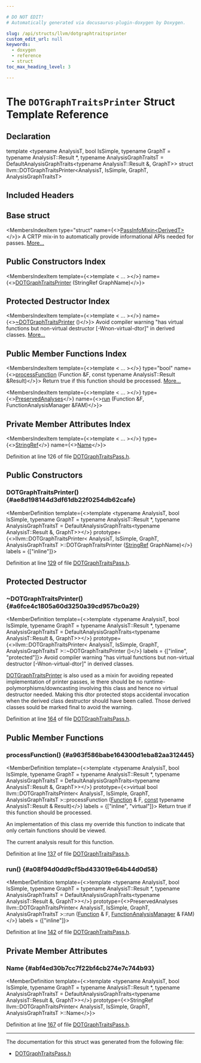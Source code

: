 ```yaml
---

# DO NOT EDIT!
# Automatically generated via docusaurus-plugin-doxygen by Doxygen.

slug: /api/structs/llvm/dotgraphtraitsprinter
custom_edit_url: null
keywords:
  - doxygen
  - reference
  - struct
toc_max_heading_level: 3

---
```





# The `DOTGraphTraitsPrinter` Struct Template Reference

<DoxygenPage pluginConfig={pluginConfig}>



## Declaration

<CodeBlock>template &lt;typename AnalysisT, bool IsSimple, typename GraphT = typename AnalysisT::Result &#42;, typename AnalysisGraphTraitsT = DefaultAnalysisGraphTraits&lt;typename AnalysisT::Result &amp;, GraphT&gt;&gt;
struct llvm::DOTGraphTraitsPrinter&lt;AnalysisT, IsSimple, GraphT, AnalysisGraphTraitsT&gt;</CodeBlock>

## Included Headers

<IncludesList>
<IncludesListItem
  filePath="llvm/Analysis/DOTGraphTraitsPass.h"
  permalink="/docs/api/files/include/include/llvm/include/llvm/analysis/dotgraphtraitspass-h"
  isLocal="true" />
</IncludesList>

## Base struct

<MembersIndex>

<MembersIndexItem
  type="struct"
  name={<><a href="/docs/api/structs/llvm/passinfomixin">PassInfoMixin&lt;DerivedT&gt;</a></>}>
A CRTP mix-in to automatically provide informational APIs needed for passes. <a href="/docs/api/structs/llvm/passinfomixin/#details">More...</a>
</MembersIndexItem>

</MembersIndex>

## Public Constructors Index

<MembersIndex>

<MembersIndexItem
  template={<>template &lt; ... &gt;</>}
  name={<><a href="#ae8d198144d3df61db22f0254db62cafe">DOTGraphTraitsPrinter</a> (StringRef GraphName)</>}>
</MembersIndexItem>

</MembersIndex>

## Protected Destructor Index

<MembersIndex>

<MembersIndexItem
  template={<>template &lt; ... &gt;</>}
  name={<><a href="#a6fce4c1805a60d3250a39cd957bc0a29">~DOTGraphTraitsPrinter</a> ()</>}>
Avoid compiler warning &quot;has virtual functions but non-virtual destructor
&#91;-Wnon-virtual-dtor&#93;&quot; in derived classes. <a href="#a6fce4c1805a60d3250a39cd957bc0a29">More...</a>
</MembersIndexItem>

</MembersIndex>

## Public Member Functions Index

<MembersIndex>

<MembersIndexItem
  template={<>template &lt; ... &gt;</>}
  type="bool"
  name={<><a href="#a963f586babe164300d1eba82aa312445">processFunction</a> (Function &amp;F, const typename AnalysisT::Result &amp;Result)</>}>
Return true if this function should be processed. <a href="#a963f586babe164300d1eba82aa312445">More...</a>
</MembersIndexItem>

<MembersIndexItem
  template={<>template &lt; ... &gt;</>}
  type={<><a href="/docs/api/classes/llvm/preservedanalyses">PreservedAnalyses</a></>}
  name={<><a href="#a08f94d0dd9cf5bd433019e64b44d0d58">run</a> (Function &amp;F, FunctionAnalysisManager &amp;FAM)</>}>
</MembersIndexItem>

</MembersIndex>

## Private Member Attributes Index

<MembersIndex>

<MembersIndexItem
  template={<>template &lt; ... &gt;</>}
  type={<><a href="/docs/api/classes/llvm/stringref">StringRef</a></>}
  name={<><a href="#abf4ed30b7cc7f22bf4cb274e7c744b93">Name</a></>}>
</MembersIndexItem>

</MembersIndex>


Definition at line 126 of file <a href="/docs/api/files/include/include/llvm/include/llvm/analysis/dotgraphtraitspass-h">DOTGraphTraitsPass.h</a>.

<SectionDefinition>

## Public Constructors

### DOTGraphTraitsPrinter() {#ae8d198144d3df61db22f0254db62cafe}

<MemberDefinition
  template={<>template &lt;typename AnalysisT, bool IsSimple, typename GraphT = typename AnalysisT::Result &#42;, typename AnalysisGraphTraitsT = DefaultAnalysisGraphTraits&lt;typename AnalysisT::Result &amp;, GraphT&gt;&gt;</>}
  prototype={<>llvm::DOTGraphTraitsPrinter&lt; AnalysisT, IsSimple, GraphT, AnalysisGraphTraitsT &gt;::DOTGraphTraitsPrinter (<a href="/docs/api/classes/llvm/stringref">StringRef</a> GraphName)</>}
  labels = {["inline"]}>

Definition at line <a href="/docs/api/files/include/include/llvm/include/llvm/analysis/dotgraphtraitspass-h/#l00129">129</a> of file <a href="/docs/api/files/include/include/llvm/include/llvm/analysis/dotgraphtraitspass-h">DOTGraphTraitsPass.h</a>.
</MemberDefinition>

</SectionDefinition>

<SectionDefinition>

## Protected Destructor

### ~DOTGraphTraitsPrinter() {#a6fce4c1805a60d3250a39cd957bc0a29}

<MemberDefinition
  template={<>template &lt;typename AnalysisT, bool IsSimple, typename GraphT = typename AnalysisT::Result &#42;, typename AnalysisGraphTraitsT = DefaultAnalysisGraphTraits&lt;typename AnalysisT::Result &amp;, GraphT&gt;&gt;</>}
  prototype={<>llvm::DOTGraphTraitsPrinter&lt; AnalysisT, IsSimple, GraphT, AnalysisGraphTraitsT &gt;::~DOTGraphTraitsPrinter ()</>}
  labels = {["inline", "protected"]}>
Avoid compiler warning &quot;has virtual functions but non-virtual destructor
&#91;-Wnon-virtual-dtor&#93;&quot; in derived classes.

<a href="/docs/api/structs/llvm/dotgraphtraitsprinter">DOTGraphTraitsPrinter</a> is also used as a mixin for avoiding repeated implementation of printer passes, ie there should be no runtime-polymorphisms/downcasting involving this class and hence no virtual destructor needed. Making this dtor protected stops accidental invocation when the derived class destructor should have been called. Those derived classes sould be marked final to avoid the warning.

Definition at line <a href="/docs/api/files/include/include/llvm/include/llvm/analysis/dotgraphtraitspass-h/#l00164">164</a> of file <a href="/docs/api/files/include/include/llvm/include/llvm/analysis/dotgraphtraitspass-h">DOTGraphTraitsPass.h</a>.
</MemberDefinition>

</SectionDefinition>

<SectionDefinition>

## Public Member Functions

### processFunction() {#a963f586babe164300d1eba82aa312445}

<MemberDefinition
  template={<>template &lt;typename AnalysisT, bool IsSimple, typename GraphT = typename AnalysisT::Result &#42;, typename AnalysisGraphTraitsT = DefaultAnalysisGraphTraits&lt;typename AnalysisT::Result &amp;, GraphT&gt;&gt;</>}
  prototype={<>virtual bool llvm::DOTGraphTraitsPrinter&lt; AnalysisT, IsSimple, GraphT, AnalysisGraphTraitsT &gt;::processFunction (<a href="/docs/api/classes/llvm/function">Function</a> &amp; F, <a href="/docs/api/files/lib/lib/target/lib/target/aarch64/aarch64promoteconstant-cpp/#a90f8350fecae261c25be85d38b451bff">const</a> typename AnalysisT::Result &amp; Result)</>}
  labels = {["inline", "virtual"]}>
Return true if this function should be processed.

An implementation of this class my override this function to indicate that only certain functions should be viewed.


<ParametersList title="Parameters">
<ParametersListItem name="Result">The current analysis result for this function.</ParametersListItem>
</ParametersList>

Definition at line <a href="/docs/api/files/include/include/llvm/include/llvm/analysis/dotgraphtraitspass-h/#l00137">137</a> of file <a href="/docs/api/files/include/include/llvm/include/llvm/analysis/dotgraphtraitspass-h">DOTGraphTraitsPass.h</a>.
</MemberDefinition>

### run() {#a08f94d0dd9cf5bd433019e64b44d0d58}

<MemberDefinition
  template={<>template &lt;typename AnalysisT, bool IsSimple, typename GraphT = typename AnalysisT::Result &#42;, typename AnalysisGraphTraitsT = DefaultAnalysisGraphTraits&lt;typename AnalysisT::Result &amp;, GraphT&gt;&gt;</>}
  prototype={<>PreservedAnalyses llvm::DOTGraphTraitsPrinter&lt; AnalysisT, IsSimple, GraphT, AnalysisGraphTraitsT &gt;::run (<a href="/docs/api/classes/llvm/function">Function</a> &amp; F, <a href="/docs/api/namespaces/llvm/#adce09a5a0de0e3177eb00e932734af2f">FunctionAnalysisManager</a> &amp; FAM)</>}
  labels = {["inline"]}>

Definition at line <a href="/docs/api/files/include/include/llvm/include/llvm/analysis/dotgraphtraitspass-h/#l00142">142</a> of file <a href="/docs/api/files/include/include/llvm/include/llvm/analysis/dotgraphtraitspass-h">DOTGraphTraitsPass.h</a>.
</MemberDefinition>

</SectionDefinition>

<SectionDefinition>

## Private Member Attributes

### Name {#abf4ed30b7cc7f22bf4cb274e7c744b93}

<MemberDefinition
  template={<>template &lt;typename AnalysisT, bool IsSimple, typename GraphT = typename AnalysisT::Result &#42;, typename AnalysisGraphTraitsT = DefaultAnalysisGraphTraits&lt;typename AnalysisT::Result &amp;, GraphT&gt;&gt;</>}
  prototype={<>StringRef llvm::DOTGraphTraitsPrinter&lt; AnalysisT, IsSimple, GraphT, AnalysisGraphTraitsT &gt;::Name</>}>

Definition at line <a href="/docs/api/files/include/include/llvm/include/llvm/analysis/dotgraphtraitspass-h/#l00167">167</a> of file <a href="/docs/api/files/include/include/llvm/include/llvm/analysis/dotgraphtraitspass-h">DOTGraphTraitsPass.h</a>.
</MemberDefinition>

</SectionDefinition>

<hr/>

The documentation for this struct was generated from the following file:

<ul>
<li><a href="/docs/api/files/include/include/llvm/include/llvm/analysis/dotgraphtraitspass-h">DOTGraphTraitsPass.h</a></li>
</ul>

</DoxygenPage>
